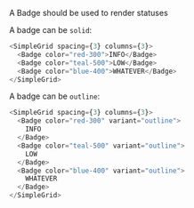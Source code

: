 A Badge should be used to render statuses

A badge can be `solid`:

```typescript jsx
<SimpleGrid spacing={3} columns={3}>
  <Badge color="red-300">INFO</Badge>
  <Badge color="teal-500">LOW</Badge>
  <Badge color="blue-400">WHATEVER</Badge>
</SimpleGrid>
```

A badge can be `outline`:

```typescript jsx
<SimpleGrid spacing={3} columns={3}>
  <Badge color="red-300" variant="outline">
    INFO
  </Badge>
  <Badge color="teal-500" variant="outline">
    LOW
  </Badge>
  <Badge color="blue-400" variant="outline">
    WHATEVER
  </Badge>
</SimpleGrid>
```
